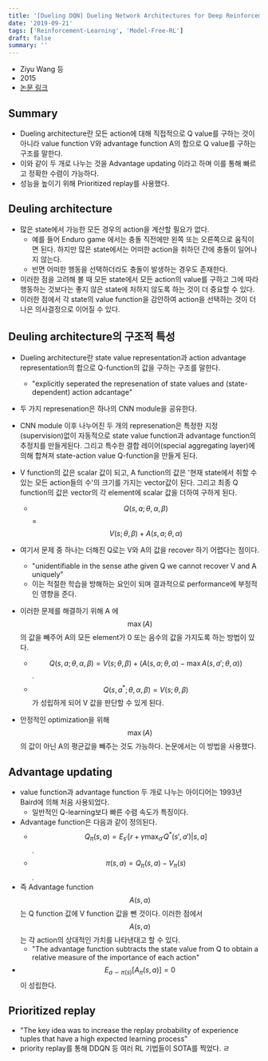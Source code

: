 ```yaml
---
title: '[Dueling DQN] Dueling Network Architectures for Deep Reinforcement Learning'
date: '2019-09-21'
tags: ['Reinforcement-Learning', 'Model-Free-RL']
draft: false
summary: ''
---
```


- Ziyu Wang 등
- 2015
- [논문 링크](https://arxiv.org/abs/1511.06581)

## Summary

- Dueling architecture란 모든 action에 대해 직접적으로 Q value를 구하는 것이 아니라 value function V와 advantage function A의 합으로 Q value를 구하는 구조를 말한다.
- 이와 같이 두 개로 나누는 것을 Advantage updating 이라고 하며 이를 통해 빠르고 정확한 수렴이 가능하다.
- 성능을 높이기 위해 Prioritized replay를 사용했다.

## Deuling architecture

- 많은 state에서 가능한 모든 경우의 action을 계산할 필요가 없다.
  - 예를 들어 Enduro game 에서는 충돌 직전에만 왼쪽 또는 오른쪽으로 움직이면 된다. 하지만 많은 state에서는 어떠한 action을 취하던 간에 충돌이 일어나지 않는다.
  - 반면 어떠한 행동을 선택하더라도 충돌이 발생하는 경우도 존재한다.
- 이러한 점을 고려해 볼 때 모든 state에서 모든 action의 value를 구하고 그에 따라 행동하는 것보다는 좋지 않은 state에 처하지 않도록 하는 것이 더 중요할 수 있다.
- 이러한 점에서 각 state의 value function을 감안하여 action을 선택하는 것이 더 나은 의사결정으로 이어질 수 있다.

## Deuling architecture의 구조적 특성

- Dueling architecture란 state value representation과 action advantage representation의 합으로 Q-function의 값을 구하는 구조를 말한다.
  - "explicitly seperated the represenation of state values and (state-dependent) action adcantage"
- 두 가지 represenation은 하나의 CNN module을 공유한다.
- CNN module 이후 나누어진 두 개의 represenation은 특정한 지정(supervision)없이 자동적으로 state value function과 advantage function의 추정치를 만들게된다. 그리고 특수한 결합 레이어(special aggregating layer)에 의해 합쳐져 state-action value Q-function을 만들게 된다.

- V function의 값은 scalar 값이 되고, A function의 값은 '현재 state에서 취할 수 있는 모든 action들의 수'의 크기를 가지는 vector값이 된다. 그리고 최종 Q function의 값은 vector의 각 element에 scalar 값을 더하여 구하게 된다.
  - $$Q(s,a; \theta, \alpha, \beta)$$ = $$V (s; \theta, \beta) + A(s, a; \theta, \alpha)$$
- 여기서 문제 중 하나는 더해진 Q로는 V와 A의 값을 recover 하기 어렵다는 점이다.
  - "unidentifiable in the sense athe given Q we cannot recover V and A uniquely"
  - 이는 적절한 학습을 방해하는 요인이 되며 결과적으로 performance에 부정적인 영향을 준다.
- 이러한 문제를 해결하기 위해 A 에 $$\max(A)$$의 값을 빼주어 A의 모든 element가 0 또는 음수의 값을 가지도록 하는 방법이 있다.
  - $$Q(s,a; \theta, \alpha, \beta) = V (s; \theta, \beta) + (A(s,a; \theta, \alpha)− \max A(s,a';\theta,\alpha))$$.
  - $$Q(s, a^*; \theta, \alpha, \beta) = V (s; \theta, \beta)$$ 가 성립하게 되어 V 값을 판단할 수 있게 된다.
- 안정적인 optimization을 위해 $$\max(A)$$의 값이 아닌 A의 평균값을 빼주는 것도 가능하다. 논문에서는 이 방법을 사용했다.

## Advantage updating

- value function과 advantage function 두 개로 나누는 아이디어는 1993년 Baird에 의해 처음 사용되었다.
  - 일반적인 Q-learning보다 빠른 수렴 속도가 특징이다.
- Advantage function은 다음과 같이 정의된다.
  - $$Q_\pi (s, a) = E_{s'}[r + \gamma \max_{a'} Q^*(s',a')\lvert s, a]$$.
  - $$\pi(s, a) = Q_\pi(s, a) - V_\pi(s)$$.
- 즉 Advantage function $$A(s, a)$$ 는 Q function 값에 V function 값을 뺀 것이다. 이러한 점에서 $$A(s, a)$$는 각 action의 상대적인 가치를 나타낸대고 할 수 있다.
  - "The advantage function subtracts the state value from Q to obtain a relative measure of the importance of each action"
- $$E_{a \backsim \pi(s)}[A_\pi(s,a)] = 0$$ 이 성립한다.

## Prioritized replay

- "The key idea was to increase the replay probability of experience tuples that have a high expected learning process"
- priority replay를 통해 DDQN 등 여러 RL 기법들이 SOTA를 찍었다.
ㄹ